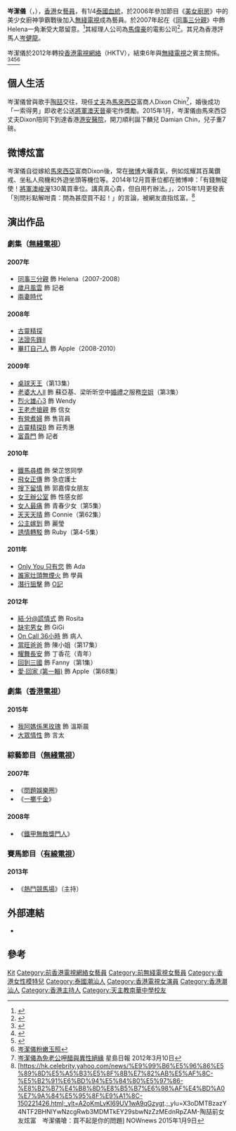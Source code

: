 {{藝人
| 類型 = 女藝人
| 圖片 =
| 姓名 = 岑潔儀
| 英文名 = Zoey Sham
| 羅馬拼音 = Sham Kit-Yee
| 暱稱 = ZO
| 語言 = 粵語、英語
| 民族 = 
| 國籍 = {{CNHK}}
| 出生日期 = {{birth_date_and_age|1987|2|19}}
| 出生地點 = {{BHKG}}
| 逝世日期 = 
| 逝世地點 = 
| 配偶 = {{marriage|Dixon Chin|March 9, 2012}}
| 兒女 = 長子：Damian<br>{{birth_date_and_age|2015|1|18}}<br>幼子：陳顥昇<br>{{birth date and age|2018|11|22}}
| 經紀公司 = 
| 活躍年代 = 2006年至今
| 官方網站 = 
| imdb = 6601296
}}

'''岑潔儀'''（'''{{lang|en|Zoey Sham Kit-Yi}}'''，{{bd|1987年|2月19日|catIdx=Shum岑}}），[[香港|香港]]女[[藝員|藝員]]，有1/4[[泰国人|泰國血統]]，於2006年參加節目《[[美女廚房|美女廚房]]》中的美少女廚神爭霸戰後加入[[無綫電視|無綫電視]]成為藝員。於2007年起在《[[同事三分親|同事三分親]]》中飾Helena一角漸受大眾留意。<ref>{{Cite web |url=http://orientaldaily.on.cc/cnt/entertainment/20091117/00282_003.html?pubdate=20091117 |title=Zoey不齒與𡃁模看齊(2009年11月17日 東方日報) |accessdate=2010年10月8日 |archive-date=2014年12月17日 |archive-url=https://web.archive.org/web/20141217141643/http://orientaldaily.on.cc/cnt/entertainment/20091117/00282_003.html?pubdate=20091117 |dead-url=no }}</ref>其經理人公司為[[馬偉豪|馬偉豪]]的電影公司<ref>{{Cite web |url=http://orientaldaily.on.cc/cnt/entertainment/20100405/00282_031.html?pubdate=20100405 |title=岑潔儀寸爆陶喆(2010年4月5日東方日報) |accessdate=2010年10月8日 |archive-date=2014年12月17日 |archive-url=https://web.archive.org/web/20141217141641/http://orientaldaily.on.cc/cnt/entertainment/20100405/00282_031.html?pubdate=20100405 |dead-url=no }}</ref>。其兄為香港評馬人[[岑健龍|岑健龍]]。

岑潔儀於2012年轉投[[香港電視網絡|香港電視網絡]]（HKTV），結束6年與[[無綫電視|無綫電視]]之賓主關係。<ref>{{Cite web |url=http://jade.tvb.com/special/dond/ladies/info.html |title=一擲千金：千金小姐 |accessdate=2007-11-26 |archive-date=2007-12-01 |archive-url=https://web.archive.org/web/20071201102744/http://jade.tvb.com/special/dond/ladies/info.html |dead-url=yes }}</ref><ref>{{Cite web |url=http://the-sun.on.cc/channels/fea/20070908/20070907225735_0000.html |title=岑潔儀吹雞埋位食哨子麵 |accessdate=2007-11-26 |archive-date=2007-11-30 |archive-url=https://web.archive.org/web/20071130212847/http://the-sun.on.cc/channels/fea/20070908/20070907225735_0000.html |dead-url=no }}</ref><ref>{{Cite web |url=http://hk.myblog.yahoo.com/zoesham/ |title=岑潔儀Blog |accessdate=2008-07-18 |archive-date=2008-06-08 |archive-url=https://web.archive.org/web/20080608185106/http://hk.myblog.yahoo.com/zoesham |dead-url=no }}</ref><ref>[https://web.archive.org/web/20091107203406/http://www.jeans.gov.cn/co16420.html 岑潔儀粉嫩玉照]</ref>

==個人生活==
岑潔儀曾與歌手[[陶喆|陶喆]]交往，現任[[丈夫|丈夫]]為[[馬來西亞|馬來西亞]]富商人Dixon Chin<ref>[http://news.sina.com.hk/news/32/1/1/2602931/1.html 岑潔儀為免老公呷醋與異性絕緣]{{dead link|date=2017年12月 |bot=InternetArchiveBot |fix-attempted=yes }} 星島日報 2012年3月10日</ref>，婚後成功「一索得男」即收老公送[[將軍澳|將軍澳]][[天晉|天晉]]豪宅作獎勵。2015年1月，岑潔儀由馬來西亞丈夫Dixon陪同下到達香港[[港安醫院|港安醫院]]，開刀順利誕下麟兒 Damian Chin，兒子重7磅。

==微博炫富==
岑潔儀自從嫁給[[馬來西亞|馬來西亞]]富商Dixon後，常在[[微博|微博]]大曬貴氣，例如炫耀其百萬鑽戒、坐私人飛機和外遊坐頭等機位等。2014年12月買車位都在微博呻：「有錢無碇使！[[將軍澳|將軍澳]][[峻瀅|峻瀅]]130萬買車位。講真真心貴，但自用冇辦法。」，2015年1月更發表「別問衫點解咁貴：問為甚麼買不起！」的言論，被網友直指炫富。<ref>[https://hk.celebrity.yahoo.com/news/%E9%99%B6%E5%96%86%E5%89%8D%E5%A5%B3%E5%8F%8B%E7%82%AB%E5%AF%8C-%E5%B2%91%E6%BD%94%E5%84%80%E5%97%86-%E8%B2%B7%E4%B8%8D%E8%B5%B7%E6%98%AF%E4%BD%A0%E7%9A%84%E5%95%8F%E9%A1%8C-150221426.html;_ylt=A2oKmLvKI69UV1wA9qGzygt.;_ylu=X3oDMTBzazY4NTF2BHNlYwNzcgRwb3MDMTkEY29sbwNzZzMEdnRpZAM-陶喆前女友炫富　岑潔儀嗆：買不起是你的問題]{{dead link|date=2017年12月 |bot=InternetArchiveBot |fix-attempted=yes }} NOWnews 2015年1月9日</ref>

==演出作品==
===劇集（[[無綫電視|無綫電視]]）===
====2007年====
*[[同事三分親|同事三分親]] 飾 Helena（2007-2008）
*[[歲月風雲_(電視劇)|歲月風雲]] 飾 記者
*[[兩妻時代|兩妻時代]]

====2008年====
*[[古靈精探|古靈精探]]
*[[法證先鋒II|法證先鋒II]]
*[[畢打自己人|畢打自己人]] 飾 Apple（2008-2010）
====2009年==== 
*[[桌球天王|桌球天王]]（第13集）
*[[老婆大人II|老婆大人II]] 飾 蘇亞基、梁昕昕空中[[婚禮|婚禮]]之服務[[空姐|空姐]]（第3集）
*[[烈火雄心3|烈火雄心3]] 飾 Wendy
*[[王老虎搶親_(電視劇)|王老虎搶親]] 飾 信女
*[[有營煮婦|有營煮婦]] 飾 售貨員
*[[古靈精探B|古靈精探B]] 飾 莊秀惠
*[[富貴門|富貴門]] 飾 記者
====2010年==== 
*[[鐵馬尋橋|鐵馬尋橋]] 飾 榮芷悠同學
*[[飛女正傳_(電視劇)|飛女正傳]] 飾 急症護士
*[[搜下留情|搜下留情]] 飾 郭嘉偉女朋友
*[[女王辦公室|女王辦公室]] 飾 性感女郎
*[[女人最痛|女人最痛]] 飾 青春少女（第5集）
*[[天天天晴|天天天晴]] 飾 Connie（第62集）
*[[公主嫁到|公主嫁到]] 飾 麗瑩
*[[誘情轉駁|誘情轉駁]] 飾 Ruby（第4-5集）

====2011年====
*[[Only_You_只有您|Only You 只有您]] 飾 Ada
*[[誰家灶頭無煙火|誰家灶頭無煙火]] 飾 學員
*[[潛行狙擊|潛行狙擊]] 飾 [[O記|O記]]
====2012年====
*[[結·分@謊情式|結·分@謊情式]] 飾 Rosita
*[[缺宅男女|缺宅男女]] 飾 GiGi
*[[On_Call_36小時|On Call 36小時]] 飾 病人
*[[當旺爸爸|當旺爸爸]] 飾 陳小姐（第17集）
*[[耀舞長安|耀舞長安]] 飾 丁香花（青年）
*[[回到三國|回到三國]] 飾 Fanny（第1集）
*[[愛·回家_(第一輯)|愛·回家 (第一輯)]] 飾 Apple（第68集）

===劇集（[[香港電視網絡|香港電視]]）===
====2015年====
*[[我阿媽係黑玫瑰|我阿媽係黑玫瑰]] 飾 溫斯晨
*[[大眾情性|大眾情性]] 飾 言太

===綜藝節目（[[無綫電視|無綫電視]]）===
====2007年====
*《[[問題娛樂圈|問題娛樂圈]]》
*《[[一擲千金_(香港)|一擲千金]]》
====2008年====
*《[[鐵甲無敵獎門人|鐵甲無敵獎門人]]》

===賽馬節目（[[香港有線電視|有線電視]]）===
====2013年====
*《[[熱鬥競馬場|熱鬥競馬場]]》（主持）

==外部連結==
*{{Sinaweibo|zoeysham}}

==參考==
<references/>
{{DEFAULTSORT:Sham}}
[[Category:岑姓|Kit]]
[[Category:前香港電視網絡女藝員|Category:前香港電視網絡女藝員]]
[[Category:前無綫電視女藝員|Category:前無綫電視女藝員]]
[[Category:香港女性模特兒|Category:香港女性模特兒]]
[[Category:泰國潮汕人|Category:泰國潮汕人]]
[[Category:香港電視女演員|Category:香港電視女演員]]
[[Category:香港潮汕人|Category:香港潮汕人]]
[[Category:香港主持人|Category:香港主持人]]
[[Category:天主教南華中學校友|Category:天主教南華中學校友]]